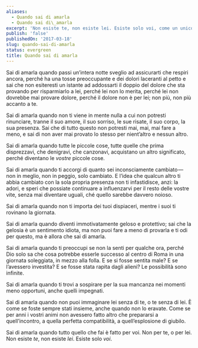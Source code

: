 ```yaml
---
aliases:
  - Quando sai di amarla
  - Quando sai di\_amarla
excerpt: 'Non esiste te, non esiste lei. Esiste solo voi, come un unico respiro.'
publish: 'false'
publishedOn: '2017-03-18'
slug: quando-sai-di-amarla
status: evergreen
title: Quando sai di amarla
---
```

Sai di amarla quando passi un’intera notte sveglio ad assicurarti che respiri ancora, perché ha una tosse preoccupante e dei dolori laceranti al petto e sai che non esiteresti un istante ad addossarti il doppio del dolore che sta provando per risparmiarlo a lei, perché lei non lo merita, perché lei non dovrebbe mai provare dolore, perché il dolore non è per lei; non più, non più accanto a te.

Sai di amarla quando non ti viene in mente nulla a cui non potresti rinunciare, tranne il suo amore, il suo sorriso, le sue risate, il suo corpo, la sua presenza. Sai che di tutto questo non potresti mai, mai, mai fare a meno, e sai di non aver mai provato lo stesso per nient’altro e nessun altro.

Sai di amarla quando tutte le piccole cose, tutte quelle che prima disprezzavi, che denigravi, che canzonavi, acquistano un altro significato, perché diventano le _vostre_ piccole cose.

Sai di amarla quando ti accorgi di quanto sei inconsciamente cambiato — non in meglio, non in peggio, solo cambiato. E l’idea che qualcun altro ti abbia cambiato con la sola propria presenza non ti infastidisce, anzi: la adori, e speri che possiate continuare a influenzarvi per il resto delle vostre vite, senza mai diventare uguali, ché quello sarebbe davvero noioso.

Sai di amarla quando non ti importa dei tuoi dispiaceri, mentre i suoi ti rovinano la giornata.

Sai di amarla quando diventi immotivatamente geloso e protettivo; sai che la gelosia è un sentimento idiota, ma non puoi fare a meno di provarla e ti odi per questo, ma è allora che sai di amarla.

Sai di amarla quando ti preoccupi se non la senti per qualche ora, perché Dio solo sa che cosa potrebbe esserle successo al centro di Roma in una giornata soleggiata, in mezzo alla folla. E se si fosse sentita male? E se l’avessero investita? E se fosse stata rapita dagli alieni? Le possibilità sono infinite.

Sai di amarla quando ti trovi a sospirare per la sua mancanza nei momenti meno opportuni, anche quelli impegnati.

Sai di amarla quando non puoi immaginare lei senza di te, o te senza di lei. È come se foste sempre stati insieme, anche quando non lo eravate. Come se per anni i vostri animi non avessero fatto altro che prepararsi a quell’incontro, a quella perfetta compatibilità, a quell’esplosione di giubilo.

Sai di amarla quando tutto quello che fai è fatto per voi. Non per te, o per lei. Non esiste _te_, non esiste _lei_. Esiste solo _voi_.

